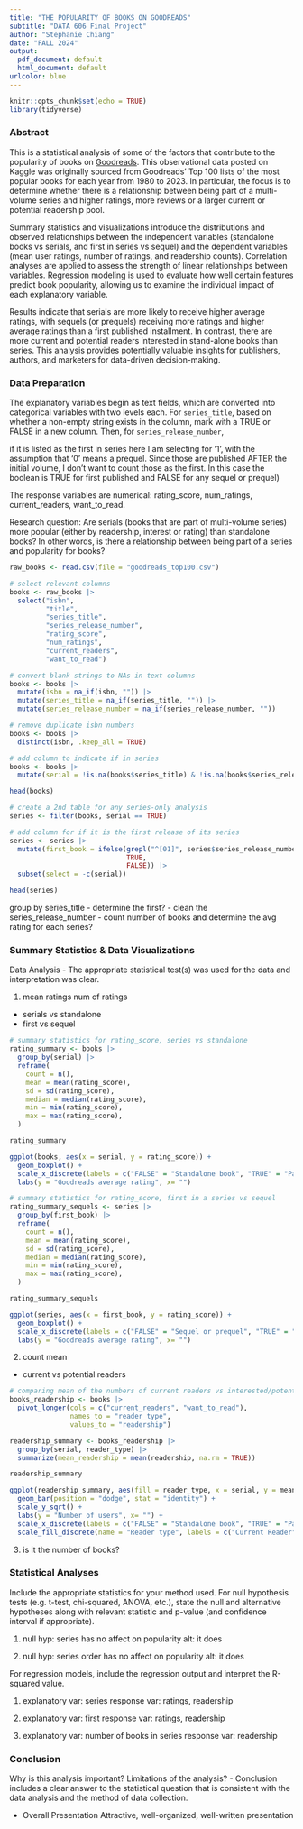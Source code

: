 ```yaml
---
title: "THE POPULARITY OF BOOKS ON GOODREADS"
subtitle: "DATA 606 Final Project"
author: "Stephanie Chiang"
date: "FALL 2024"
output:
  pdf_document: default
  html_document: default
urlcolor: blue
---
```


```r
knitr::opts_chunk$set(echo = TRUE)
library(tidyverse)
```

### Abstract
This is a statistical analysis of some of the factors that contribute to the popularity of books on [Goodreads](goodreads.com). This observational data posted on Kaggle was originally sourced from Goodreads' Top 100 lists of the most popular books for each year from 1980 to 2023. In particular, the focus is to determine whether there is a relationship between being part of a multi-volume series and higher ratings, more reviews or a larger current or potential readership pool. 

Summary statistics and visualizations introduce the distributions and observed relationships between the independent variables (standalone books vs serials, and first in series vs sequel) and the dependent variables (mean user ratings, number of ratings, and readership counts). Correlation analyses are applied to assess the strength of linear relationships between variables. Regression modeling is used to evaluate how well certain features predict book popularity, allowing us to examine the individual impact of each explanatory variable.

Results indicate that serials are more likely to receive higher average ratings, with sequels (or prequels) receiving more ratings and higher average ratings than a first published installment. In contrast, there are more current and potential readers interested in stand-alone books than series. This analysis provides potentially valuable insights for publishers, authors, and marketers for data-driven decision-making.


### Data Preparation

The explanatory variables begin as text fields, which are converted into categorical variables with two levels each. For `series_title`, based on whether a non-empty string exists in the column, mark with a TRUE or FALSE in a new column. Then, for `series_release_number`, 

if it is listed as the first in series
here I am selecting for '1', with the assumption that '0' means a prequel. Since those are published AFTER the initial volume, I don't want to count those as the first. In this case the boolean is TRUE for first published and  FALSE for any sequel or prequel)

The response variables are numerical: rating_score, num_ratings, current_readers, want_to_read.

Research question: Are serials (books that are part of multi-volume series) more popular (either by readership, interest or rating) than standalone books? In other words, is there a relationship between being part of a series and popularity for books? 


```r
raw_books <- read.csv(file = "goodreads_top100.csv")

# select relevant columns
books <- raw_books |>
  select("isbn",
         "title",
         "series_title",
         "series_release_number",
         "rating_score",
         "num_ratings",
         "current_readers",
         "want_to_read")
```

```r
# convert blank strings to NAs in text columns
books <- books |>
  mutate(isbn = na_if(isbn, "")) |>
  mutate(series_title = na_if(series_title, "")) |>
  mutate(series_release_number = na_if(series_release_number, ""))

# remove duplicate isbn numbers
books <- books |>
  distinct(isbn, .keep_all = TRUE)

# add column to indicate if in series
books <- books |>
  mutate(serial = !is.na(books$series_title) & !is.na(books$series_release_number))

head(books)
```

```r
# create a 2nd table for any series-only analysis
series <- filter(books, serial == TRUE)

# add column for if it is the first release of its series
series <- series |>
  mutate(first_book = ifelse(grepl("^[01]", series$series_release_number),
                             TRUE,
                             FALSE)) |>
  subset(select = -c(serial))

head(series)
```

group by series_title
- determine the first?
- clean the series_release_number
- count number of books and determine the avg rating for each series?

### Summary Statistics & Data Visualizations

Data Analysis
- The appropriate statistical test(s) was used for the data and interpretation was clear.

1)
mean ratings
num of ratings
 - serials vs standalone
 - first vs sequel
 
```r
# summary statistics for rating_score, series vs standalone
rating_summary <- books |>
  group_by(serial) |>
  reframe(
    count = n(),
    mean = mean(rating_score),
    sd = sd(rating_score),
    median = median(rating_score),
    min = min(rating_score),
    max = max(rating_score),
  )

rating_summary
```

```r
ggplot(books, aes(x = serial, y = rating_score)) +
  geom_boxplot() +
  scale_x_discrete(labels = c("FALSE" = "Standalone book", "TRUE" = "Part of a series")) +
  labs(y = "Goodreads average rating", x= "")
```

```r
# summary statistics for rating_score, first in a series vs sequel
rating_summary_sequels <- series |>
  group_by(first_book) |>
  reframe(
    count = n(),
    mean = mean(rating_score),
    sd = sd(rating_score),
    median = median(rating_score),
    min = min(rating_score),
    max = max(rating_score),
  )

rating_summary_sequels
```

```r
ggplot(series, aes(x = first_book, y = rating_score)) +
  geom_boxplot() +
  scale_x_discrete(labels = c("FALSE" = "Sequel or prequel", "TRUE" = "First of its series")) +
  labs(y = "Goodreads average rating", x= "")
```


2)
count
mean
 - current vs potential readers
 
```r
# comparing mean of the numbers of current readers vs interested/potential readers
books_readership <- books |>
  pivot_longer(cols = c("current_readers", "want_to_read"),
               names_to = "reader_type",
               values_to = "readership")

readership_summary <- books_readership |>
  group_by(serial, reader_type) |>
  summarize(mean_readership = mean(readership, na.rm = TRUE))

readership_summary
```

```r
ggplot(readership_summary, aes(fill = reader_type, x = serial, y = mean_readership)) + 
  geom_bar(position = "dodge", stat = "identity") +
  scale_y_sqrt() +
  labs(y = "Number of users", x= "") +
  scale_x_discrete(labels = c("FALSE" = "Standalone book", "TRUE" = "Part of a series")) +
  scale_fill_discrete(name = "Reader type", labels = c("Current Reader", "Want to read"))
```

3) is it the number of books?




### Statistical Analyses
Include the appropriate statistics for your method used.
For null hypothesis tests (e.g. t-test, chi-squared, ANOVA, etc.), state the null and alternative hypotheses along with relevant statistic and p-value (and confidence interval if appropriate).

1)
null hyp: series has no affect on popularity
alt: it does

2) 
null hyp: series order has no affect on popularity
alt: it does

For regression models, include the regression output and interpret the R-squared value.

1)
explanatory var: series
response var: ratings, readership

2)
explanatory var: first
response var: ratings, readership

3) 
explanatory var: number of books in series
response var: readership

### Conclusion
Why is this analysis important?
Limitations of the analysis?
- Conclusion includes a clear answer to the statistical question that is consistent with the data analysis and the method of data collection.

- Overall Presentation	Attractive, well-organized, well-written presentation